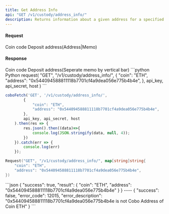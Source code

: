 ```yaml
---
title: Get Address Info
api: "GET /v1/custody/address_info/"
description: Returns information about a given address for a specified coin.
---
```



#### Request

<ParamField body="coin" type="String" required>
 Coin code
</ParamField>
<ParamField body="address" type="String" required>
Deposit address(Address|Memo)
</ParamField>

#### Response
<ResponseField name="coin" type="String" required>
 Coin code
</ResponseField>
<ResponseField name="address" type="String" required>
Deposit address(Seperate memo by vertical bar)
</ResponseField>

<RequestExample>
```python Python
request(
  "GET",
  "/v1/custody/address_info/",
  {
    "coin": "ETH",
    "address": "0x544094588811118b7701cf4a9dea056e775b4b4e",
  },
  api_key, api_secret, host
)
```

```javascript Javascript
coboFetch('GET', '/v1/custody/address_info/',
        {
            "coin": "ETH",
            "address": "0x544094588811118b7701cf4a9dea056e775b4b4e",
        },
        api_key, api_secret, host
    ).then(res => {
        res.json().then((data)=>{
            console.log(JSON.stringify(data, null, 4));
        })
    }).catch(err => {
        console.log(err)
    });
```

```go Go
Request("GET", "/v1/custody/address_info/", map[string]string{
    "coin": "ETH",
    "address": "0x544094588811118b7701cf4a9dea056e775b4b4e",
})
```

</RequestExample>


<ResponseExample>
```json
{
  "success": true,
  "result": {
    "coin": "ETH",
    "address": "0x544094588811118b7701cf4a9dea056e775b4b4e"
  }
}
----
{
  "success": false,
  "error_code": 12015,
  "error_description": "0x544094588811118b7701cf4a9dea056e775b4b4e is not Cobo Address of Coin ETH"
}
```
</ResponseExample>

